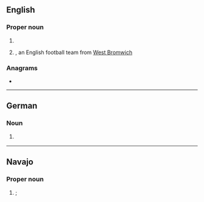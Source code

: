 ==English==

===Proper noun===
{{en-proper noun}}

# {{init of|en|{{W|World Boxing Association}}}}
# {{init of|en|[[w:West Bromwich Albion|West Bromwich Albion]]|nodot=1}}, an English football team from [[West Bromwich]]

===Anagrams===
* {{anagrams|en|a=abw|ABW|AWB}}

----

==German==

===Noun===
{{de-noun|m|WBAs|-}}

# {{lb|de|law of compensation}} {{abbreviation of|de|Wiederbeschaffungsaufwand}}

----

==Navajo==
{{wikipedia|lang=nv|W.B.A.}}

===Proper noun===
{{head|nv|proper noun}}

# {{place|nv|country|cont/North America|t=USA}}; {{initialism of|nv|Wááshindoon bikéyah ałhidadiidzooígíí|lit=United Country of Washington|nodot=1|nocap=1}}